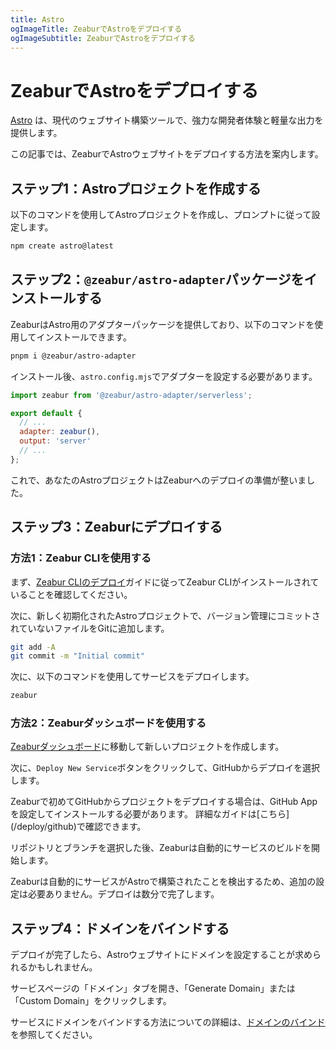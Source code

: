 ```yaml
---
title: Astro
ogImageTitle: ZeaburでAstroをデプロイする
ogImageSubtitle: ZeaburでAstroをデプロイする
---
```



# ZeaburでAstroをデプロイする

[Astro](https://astro.build/) は、現代のウェブサイト構築ツールで、強力な開発者体験と軽量な出力を提供します。

この記事では、ZeaburでAstroウェブサイトをデプロイする方法を案内します。

## ステップ1：Astroプロジェクトを作成する

以下のコマンドを使用してAstroプロジェクトを作成し、プロンプトに従って設定します。

```bash
npm create astro@latest
```

## ステップ2：`@zeabur/astro-adapter`パッケージをインストールする

ZeaburはAstro用のアダプターパッケージを提供しており、以下のコマンドを使用してインストールできます。

```bash
pnpm i @zeabur/astro-adapter
```

インストール後、`astro.config.mjs`でアダプターを設定する必要があります。

```javascript
import zeabur from '@zeabur/astro-adapter/serverless';

export default {
  // ...
  adapter: zeabur(),
  output: 'server'
  // ...
};
```

これで、あなたのAstroプロジェクトはZeaburへのデプロイの準備が整いました。

## ステップ3：Zeaburにデプロイする

### 方法1：Zeabur CLIを使用する

まず、[Zeabur CLIのデプロイ](/deploy/deploy-in-cli)ガイドに従ってZeabur CLIがインストールされていることを確認してください。

次に、新しく初期化されたAstroプロジェクトで、バージョン管理にコミットされていないファイルをGitに追加します。

```bash
git add -A
git commit -m "Initial commit"
```

次に、以下のコマンドを使用してサービスをデプロイします。

```bash
zeabur
```

### 方法2：Zeaburダッシュボードを使用する

[Zeaburダッシュボード](https://dash.zeabur.com)に移動して新しいプロジェクトを作成します。

次に、`Deploy New Service`ボタンをクリックして、GitHubからデプロイを選択します。

<Callout>
    Zeaburで初めてGitHubからプロジェクトをデプロイする場合は、GitHub Appを設定してインストールする必要があります。
    詳細なガイドは[こちら](/deploy/github)で確認できます。
</Callout>

リポジトリとブランチを選択した後、Zeaburは自動的にサービスのビルドを開始します。

Zeaburは自動的にサービスがAstroで構築されたことを検出するため、追加の設定は必要ありません。デプロイは数分で完了します。

## ステップ4：ドメインをバインドする

デプロイが完了したら、Astroウェブサイトにドメインを設定することが求められるかもしれません。

サービスページの「ドメイン」タブを開き、「Generate Domain」または「Custom Domain」をクリックします。

サービスにドメインをバインドする方法についての詳細は、[ドメインのバインド](/deploy/domain-binding)を参照してください。
